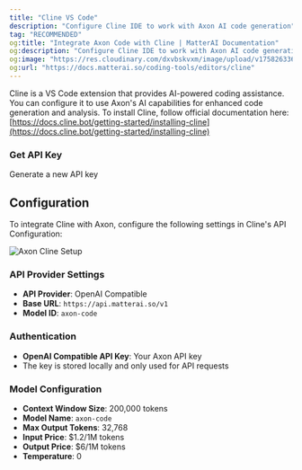 ```yaml
---
title: "Cline VS Code"
description: "Configure Cline IDE to work with Axon AI code generation"
tag: "RECOMMENDED"
og:title: "Integrate Axon Code with Cline | MatterAI Documentation"
og:description: "Configure Cline IDE to work with Axon AI code generation"
og:image: "https://res.cloudinary.com/dxvbskvxm/image/upload/v1758263362/axon-cline_tpdtcw.png"
og:url: "https://docs.matterai.so/coding-tools/editors/cline"
---
```


Cline is a VS Code extension that provides AI-powered coding assistance. You can configure it to use Axon's AI capabilities for enhanced code generation and analysis. To install Cline, follow official documentation here: [https://docs.cline.bot/getting-started/installing-cline](https://docs.cline.bot/getting-started/installing-cline)

### Get API Key

<CardGroup cols={2}>
  <Card title="Get API Key" icon="key" href="/axon-ai/api-keys">
    Generate a new API key
  </Card>
</CardGroup>

## Configuration

To integrate Cline with Axon, configure the following settings in Cline's API Configuration:

<Frame>
  <img
    className="block"
    src="/images/axon/axon-cline-setup.png"
    alt="Axon Cline Setup"
  />
</Frame>

### API Provider Settings

- **API Provider**: OpenAI Compatible
- **Base URL**: `https://api.matterai.so/v1`
- **Model ID**: `axon-code`

### Authentication

- **OpenAI Compatible API Key**: Your Axon API key
- The key is stored locally and only used for API requests

### Model Configuration

- **Context Window Size**: 200,000 tokens
- **Model Name**: `axon-code`
- **Max Output Tokens**: 32,768
- **Input Price**: $1.2/1M tokens
- **Output Price**: $6/1M tokens
- **Temperature**: 0
